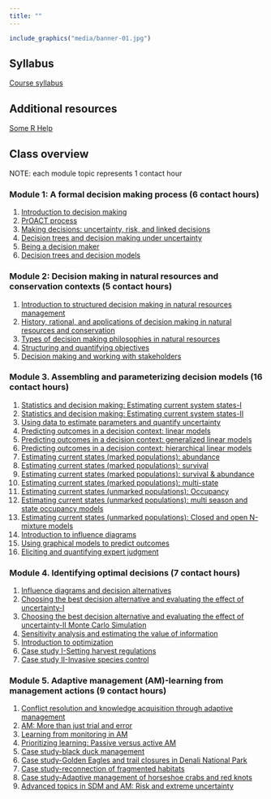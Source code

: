 ```yaml
---
title: ""
---
```


```r
include_graphics("media/banner-01.jpg")
```
<!--

library(knitr)
rmarkdown::render_site()# build website
# COPY FILES TO DOCS FOR GITHUB.IO
system(paste("xcopy", 
    '"C:/Users/mcolvin/Documents/Teaching/WFA8433-Natural-Resource-Decision-Making/Course-Materials/_site"', 
    '"C:/Users/mcolvin/Documents/Teaching/WFA8433-Natural-Resource-Decision-Making//Docs"',
    "/E /C /H /R /K /O /Y")) 
  q(save="no")  

-->

## Syllabus

[Course syllabus](syllabus.html)

## Additional resources

[Some R Help](https://sites.google.com/site/rforfishandwildlifegrads/)



## Class overview

NOTE: each module topic represents 1 contact hour

### Module 1: A formal decision making process (6 contact hours)

1. [Introduction to decision making](Module-01-01.html)
2. [PrOACT process](Module-01-02.html)
3. [Making decisions: uncertainty, risk, and linked decisions](Module-01-03.html)
4. [Decision trees and decision making under uncertainty](Module-01-04.html)
5. [Being a decision maker](Module-01-05.html)
6. [Decision trees and decision models](Module-01-06.html)


### Module 2: Decision making in natural resources and conservation contexts (5 contact hours)

1. [Introduction to structured decision making in natural resources management](Module-01-06.html)
2. [History, rational, and applications of decision making in natural resources and conservation](Module-01-06.html)
3. [Types of decision making philosophies in natural resources](Module-01-06.html)
4. [Structuring and quantifying objectives](Module-01-06.html)
5. [Decision making and working with stakeholders](Module-01-06.html)


### Module 3. Assembling and parameterizing decision models (16 contact hours)

1. [Statistics and decision making:  Estimating current system states-I](Module-03-01.html)
2. [Statistics and decision making:  Estimating current system states-II](Module-03-02.html)
3. [Using data to estimate parameters and quantify uncertainty](Module-03-03.html)
4. [Predicting outcomes in a decision context: linear models](Module-03-04.html)
5. [Predicting outcomes in a decision context: generalized linear models](Module-03-05.html)
6. [Predicting outcomes in a decision context: hierarchical linear models](Module-03-06.html)
7. [Estimating current states (marked populations): abundance](Module-03-07.html)
8. [Estimating current states (marked populations): survival](Module-03-08.html)
9. [Estimating current states (marked populations): survival & abundance](Module-03-09.html)
10. [Estimating current states (marked populations): multi-state](Module-03-10.html)
11. [Estimating current states (unmarked populations): Occupancy](Module-03-11.html)
12. [Estimating current states (unmarked populations): multi season and state occupancy models](Module-03-12.html)
13. [Estimating current states (unmarked populations): Closed and open N-mixture models ](Module-03-13.html)
14. [Introduction to influence diagrams](Module-03-14.html)
15. [Using graphical models to predict outcomes](Module-03-15.html)
16. [Eliciting and quantifying expert judgment](Module-03-16.html)


### Module 4. Identifying optimal decisions (7 contact hours)

1. [Influence diagrams and decision alternatives](Module-04-01.html)
2. [Choosing the best decision alternative and evaluating the effect of uncertainty-I](Module-04-02.html)
3. [Choosing the best decision alternative and evaluating the effect of uncertainty-II Monte Carlo
 Simulation](Module-04-03.html)
4. [Sensitivity analysis and estimating the value of information](Module-04-04.html)
5. [Introduction to optimization](Module-04-05.html)
6. [Case study I-Setting harvest regulations](Module-04-06.html)
7. [Case study II-Invasive species control](Module-04-07.html)


### Module	5. Adaptive management (AM)-learning from management actions (9 contact hours)

1. [Conflict resolution and knowledge acquisition through adaptive management](Module-05-01.html)
2. [AM:  More than just trial and error](Module-05-02.html)
3. [Learning from monitoring in AM](Module-05-03.html)
4. [Prioritizing learning: Passive versus active AM](Module-05-04.html)
5. [Case study-black duck management](Module-05-05.html)
6. [Case study-Golden Eagles and trail closures in Denali National Park](Module-05-06.html)
7. [Case study-reconnection of fragmented habitats](Module-05-07.html)
8. [Case study-Adaptive management of horseshoe crabs and red knots](Module-05-08.html)
9. [Advanced topics in SDM and AM: Risk and extreme uncertainty](Module-05-09.html)


